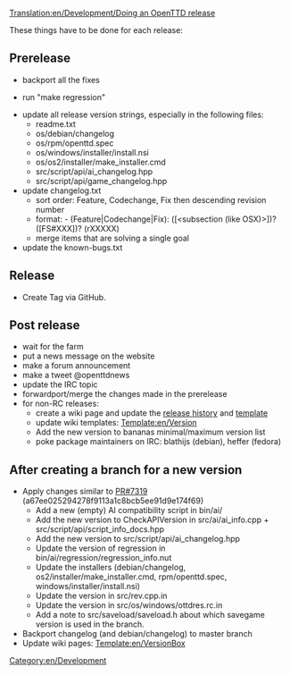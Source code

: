 [[Translation:en/Development/Doing an OpenTTD release]]
{{en/DevDoc}}

These things have to be done for each release:

==Prerelease==
* backport all the fixes

* run "make regression"

* update all release version strings, especially in the following files:
** readme.txt
** os/debian/changelog
** os/rpm/openttd.spec
** os/windows/installer/install.nsi
** os/os2/installer/make_installer.cmd
** src/script/api/ai_changelog.hpp
** src/script/api/game_changelog.hpp
* update changelog.txt
** sort order: Feature, Codechange, Fix then descending revision number
** format: - (Feature|Codechange|Fix): ([<subsection (like OSX)>])? <message> ([FS#XXX])? (rXXXXX)
** merge items that are solving a single goal
* update the known-bugs.txt

==Release==
* Create Tag via GitHub.

==Post release==
* wait for the farm
* put a news message on the website
* make a forum announcement
* make a tweet @openttdnews
* update the IRC topic
* forwardport/merge the changes made in the prerelease
* for non-RC releases:
** create a wiki page and update the [[en/Archive/OpenTTD/Main Page|release history]] and [[Template:en/OTTDVersions|template]]
** update wiki templates: [[Template:en/Version]]
** Add the new version to bananas minimal/maximum version list
** poke package maintainers on IRC: blathijs (debian), heffer (fedora)

==After creating a branch for a new version==
* Apply changes similar to [https://github.com/OpenTTD/OpenTTD/pull/7319 PR#7319] (a67ee025294278f9113a1c8bcb5ee91d9e174f69)
** Add a new (empty) AI compatibility script in bin/ai/
** Add the new version to CheckAPIVersion in src/ai/ai_info.cpp + src/script/api/script_info_docs.hpp
** Add the new version to src/script/api/ai_changelog.hpp
** Update the version of regression in bin/ai/regression/regression_info.nut
** Update the installers (debian/changelog, os2/installer/make_installer.cmd, rpm/openttd.spec, windows/installer/install.nsi)
** Update the version in src/rev.cpp.in
** Update the version in src/os/windows/ottdres.rc.in
** Add a note to src/saveload/saveload.h about which savegame version is used in the branch.
* Backport changelog (and debian/changelog) to master branch
* Update wiki pages: [[Template:en/VersionBox]]

[[Category:en/Development]]